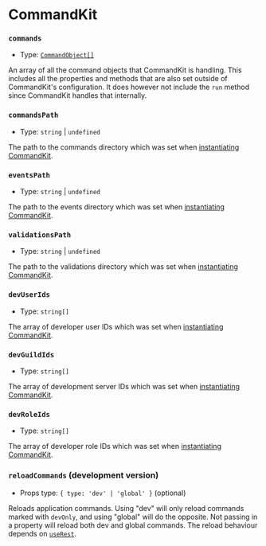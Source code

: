 # CommandKit

### `commands`

-   Type: [`CommandObject[]`](/typedef/CommandObject)

An array of all the command objects that CommandKit is handling. This includes all the properties and methods that are also set outside of CommandKit's configuration. It does however not include the `run` method since CommandKit handles that internally.

### `commandsPath`

-   Type: `string` | `undefined`

The path to the commands directory which was set when [instantiating CommandKit](/docs/commandkit-setup).

### `eventsPath`

-   Type: `string` | `undefined`

The path to the events directory which was set when [instantiating CommandKit](/docs/commandkit-setup).

### `validationsPath`

-   Type: `string` | `undefined`

The path to the validations directory which was set when [instantiating CommandKit](/docs/commandkit-setup).

### `devUserIds`

-   Type: `string[]`

The array of developer user IDs which was set when [instantiating CommandKit](/docs/commandkit-setup).

### `devGuildIds`

-   Type: `string[]`

The array of development server IDs which was set when [instantiating CommandKit](/docs/commandkit-setup).

### `devRoleIds`

-   Type: `string[]`

The array of developer role IDs which was set when [instantiating CommandKit](/docs/commandkit-setup).

### `reloadCommands` (development version)

-   Props type: `{ type: 'dev' | 'global' }` (optional)

Reloads application commands. Using "dev" will only reload commands marked with `devOnly`, and using "global" will do the opposite. Not passing in a property will reload both dev and global commands. The reload behaviour depends on [`useRest`](/docs/commandkit-setup#userest-development-version---optional).
